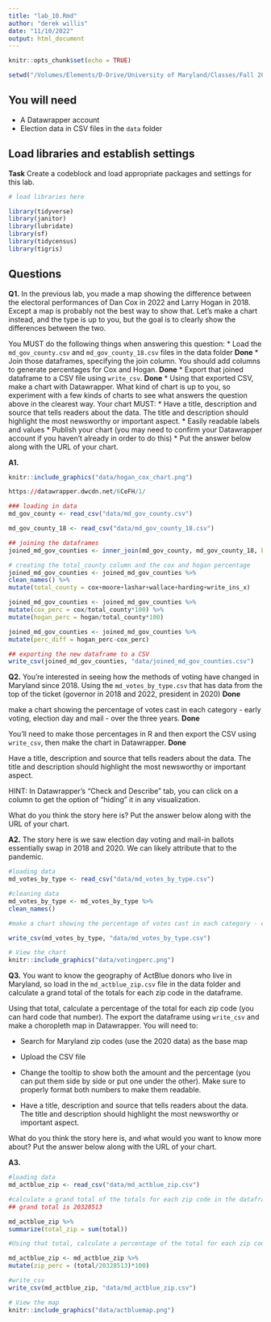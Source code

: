 ```yaml
---
title: "lab_10.Rmd"
author: "derek willis"
date: "11/10/2022"
output: html_document
---
```


```r
knitr::opts_chunk$set(echo = TRUE)

setwd("/Volumes/Elements/D-Drive/University of Maryland/Classes/Fall 2022/Data Journalism/Github Repository/Data_Journalism_2022_Fall/labs/lab_10/")


```

## You will need

* A Datawrapper account
* Election data in CSV files in the `data` folder

## Load libraries and establish settings

**Task** Create a codeblock and load appropriate packages and settings for this lab.

```r
# load libraries here

library(tidyverse)
library(janitor)
library(lubridate)
library(sf)
library(tidycensus)
library(tigris)


```

## Questions

**Q1.** In the previous lab, you made a map showing the difference between the electoral performances of Dan Cox in 2022 and Larry Hogan in 2018. Except a map is probably not the best way to show that. Let's make a chart instead, and the type is up to you, but the goal is to clearly show the differences between the two.

You MUST do the following things when answering this question:
* Load the `md_gov_county.csv` and `md_gov_county_18.csv` files in the data folder
**Done**
* Join those dataframes, specifying the join column. You should add columns to generate percentages for Cox and Hogan.
**Done**
* Export that joined dataframe to a CSV file using `write_csv`.
**Done**
* Using that exported CSV, make a chart with Datawrapper. What kind of chart is up to you, so experiment with a few kinds of charts to see what answers the question above in the clearest way. Your chart MUST:
  * Have a title, description and source that tells readers about the data. The title and description should highlight the most newsworthy or important aspect.
  * Easily readable labels and values
* Publish your chart (you may need to confirm your Datawrapper account if you haven't already in order to do this)
* Put the answer below along with the URL of your chart.

**A1.** 
```r
knitr::include_graphics("data/hogan_cox_chart.png")

https://datawrapper.dwcdn.net/6CeFH/1/

```

```r
### loading in data
md_gov_county <- read_csv("data/md_gov_county.csv")

md_gov_county_18 <- read_csv("data/md_gov_county_18.csv")

## joining the dataframes
joined_md_gov_counties <- inner_join(md_gov_county, md_gov_county_18, by=c('GEOID'='GEOID'))

# creating the total_county column and the cox and hogan percentage 
joined_md_gov_counties <- joined_md_gov_counties %>%
clean_names() %>% 
mutate(total_county = cox+moore+lashar+wallace+harding+write_ins_x)

joined_md_gov_counties <- joined_md_gov_counties %>% 
mutate(cox_perc = cox/total_county*100) %>% 
mutate(hogan_perc = hogan/total_county*100)

joined_md_gov_counties <- joined_md_gov_counties %>% 
mutate(perc_diff = hogan_perc-cox_perc)

## exporting the new dataframe to a CSV
write_csv(joined_md_gov_counties, "data/joined_md_gov_counties.csv")


```

**Q2.** You're interested in seeing how the methods of voting have changed in Maryland since 2018. Using the `md_votes_by_type.csv` that has data from the top of the ticket (governor in 2018 and 2022, president in 2020)
**Done**

make a chart showing the percentage of votes cast in each category - early voting, election day and mail - over the three years.
**Done**

You'll need to make those percentages in R and then export the CSV using `write_csv`, then make the chart in Datawrapper.
**Done**

Have a title, description and source that tells readers about the data. The title and description should highlight the most newsworthy or important aspect.

HINT: In Datawrapper's "Check and Describe" tab, you can click on a column to get the option of "hiding" it in any visualization.

What do you think the story here is? Put the answer below along with the URL of your chart.

**A2.** The story here is we saw election day voting and mail-in ballots essentially swap in 2018 and 2020. We can likely attribute that to the pandemic. 

```r
#loading data
md_votes_by_type <- read_csv("data/md_votes_by_type.csv")

#cleaning data
md_votes_by_type <- md_votes_by_type %>%
clean_names()

#make a chart showing the percentage of votes cast in each category - early voting, election day and mail - over the three years.

write_csv(md_votes_by_type, "data/md_votes_by_type.csv")

# View the chart
knitr::include_graphics("data/votingperc.png")


```


**Q3.** You want to know the geography of ActBlue donors who live in Maryland, so load in the `md_actblue_zip.csv` file in the data folder and calculate a grand total of the totals for each zip code in the dataframe.

Using that total, calculate a percentage of the total for each zip code (you can hard code that number). The export the dataframe using `write_csv` and make a choropleth map in Datawrapper. You will need to:

* Search for Maryland zip codes (use the 2020 data) as the base map

* Upload the CSV file

* Change the tooltip to show both the amount and the percentage (you can put them side by side or put one under the other). Make sure to properly format both numbers to make them readable.

* Have a title, description and source that tells readers about the data. The title and description should highlight the most newsworthy or important aspect.

What do you think the story here is, and what would you want to know more about? Put the answer below along with the URL of your chart.

**A3.** 

```r
#loading data
md_actblue_zip <- read_csv("data/md_actblue_zip.csv")

#calculate a grand total of the totals for each zip code in the dataframe.
## grand total is 20328513

md_actblue_zip %>% 
summarize(total_zip = sum(total))

#Using that total, calculate a percentage of the total for each zip code

md_actblue_zip <- md_actblue_zip %>% 
mutate(zip_perc = (total/20328513)*100)

#write_csv
write_csv(md_actblue_zip, "data/md_actblue_zip.csv")

# View the map
knitr::include_graphics("data/actbluemap.png")

```
